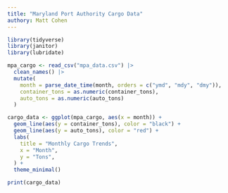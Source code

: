 ```yaml
---
title: "Maryland Port Authority Cargo Data"
authory: Matt Cohen
---
```


```r
library(tidyverse)
library(janitor)
library(lubridate)
```

```r
mpa_cargo <- read_csv("mpa_data.csv") |> 
  clean_names() |> 
  mutate(
    month = parse_date_time(month, orders = c("ymd", "mdy", "dmy")),
    container_tons = as.numeric(container_tons),
    auto_tons = as.numeric(auto_tons)
  )
```

```r
cargo_data <- ggplot(mpa_cargo, aes(x = month)) + 
  geom_line(aes(y = container_tons), color = "black") + 
  geom_line(aes(y = auto_tons), color = "red") + 
  labs(
    title = "Monthly Cargo Trends",
    x = "Month",
    y = "Tons",
  ) + 
  theme_minimal()

print(cargo_data)
```
